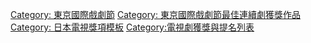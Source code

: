 {{Navbox
|name       = 東京國際戲劇節最佳連續劇獎
|state      = collapsed
|titlestyle = 
|title      = [[東京國際戲劇節]]最佳連續劇獎
|image      = 
|bodystyle  = 
|groupstyle = width:70%:105px;
|liststyle  = text-align:left;
| bodyclass =hlist

|group2     = 2000年代
|list2      = 
* [[潘朵拉 (電視劇)|潘朵拉]]
* [[愛與寬容]]
* [[仁者俠醫]]

|group3     = 2010年代
|list3      = 
* [[打工仔買房記]]
* [[家政婦三田]]
* [[小海女]]
* [[半澤直樹]]
* [[天皇的御廚]]
* [[阿淺來了]]
* [[逃避雖可恥但有用]]
* [[大叔的愛]]
* [[3年A班－從此刻起，大家都是我的人質－]]
}}<noinclude>

[[Category: 東京國際戲劇節]]
[[Category: 東京國際戲劇節最佳連續劇獲獎作品]]
[[Category: 日本電視獎項模板]]
[[Category:電視劇獲獎與提名列表]]
</noinclude>